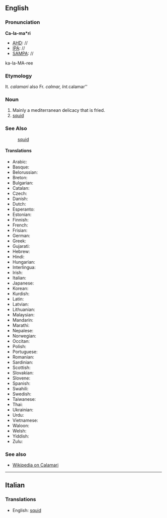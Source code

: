 ==English==
===Pronunciation===
'''Ca-la-ma*ri'''
*[[AHD]]: //
*[[IPA]]: //
*[[SAMPA]]: //
ka-la-MA-ree

===Etymology===

It. ''calamari'' also Fr. ''calmar, Int. ''calamar''
===Noun===
#Mainly a mediterranean delicacy that is fried.
#[[squid]]

===See Also===

:[[squid]]

====Translations====
*Arabic:
*Basque:
*Belorussian:
*Breton:
*Bulgarian:
*Catalan:
*Czech:
*Danish:
*Dutch:
*Esperanto:
*Estonian:
*Finnish:
*French:
*Frisian:
*German:
*Greek:
*Gujarati:
*Hebrew:
*Hindi:
*Hungarian:
*Interlingua:
*Irish:
*Italian:
*Japanese:
*Korean:
*Kurdish:
*Latin:
*Latvian:
*Lithuanian:
*Malaysian:
*Mandarin:
*Marathi:
*Nepalese:
*Norwegian:
*Occitan:
*Polish:
*Portuguese:
*Romanian:
*Sardinian:
*Scottish:
*Slovakian:
*Slovene:
*Spanish:
*Swahili:
*Swedish:
*Taiwanese:
*Thai:
*Ukrainian:
*Urdu:
*Vietnamese:
*Waloon:
*Welsh:
*Yiddish:
*Zulu:

===See also===
*[[wikipedia:en:Calamari|Wikipedia on Calamari]]
----
==Italian==
===Translations===

*English: [[squid]]